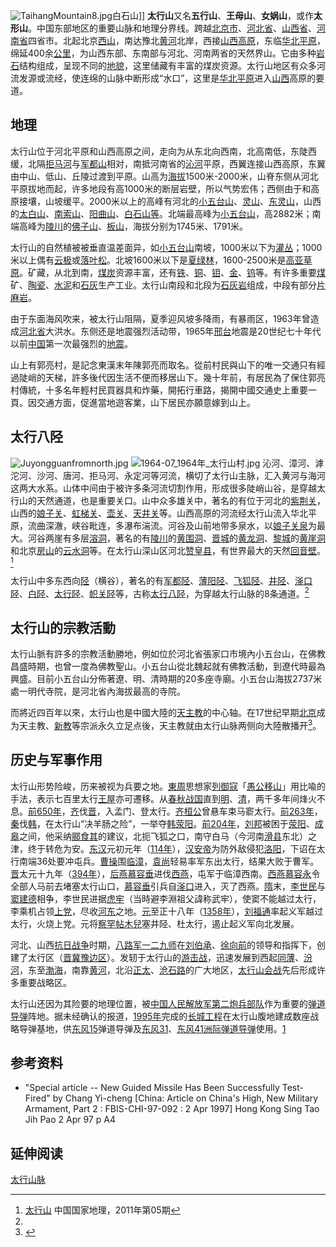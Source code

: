 {{refimprove|time=2017-06-15T05:10:44+00:00}}
{{NoteTA
|G1=Unit
}}
{{Location map+|China Northern Plain relief|float=right|width=250|caption=华北平原|places=
{{Location map~|China Northern Plain relief|label_size=90| label=[[山东丘陵|山东丘陵]]|lat=35.9|long=117.9 |mark= mountain.svg|marksize=10|position=bottom}}
{{Location map~|China Northern Plain relief|label_size=90| label=[[燕山|燕山]]|lat=40.621389|long=117.436389 |mark= mountain.svg|marksize=10|position=top}}
{{Location map~|China Northern Plain relief|label_size=90| label=太行山|lat=39.86722|long=115.01083 |mark= mountain.svg|marksize=10|position=left}}
{{Location map~|China Northern Plain relief|label_size=90| label=[[伏牛山|伏牛山]]|lat=33.662617|long=111.786686 |mark= mountain.svg|marksize=10|position=left}}
{{Location map~|China Northern Plain relief|label_size=90| label=[[神农山|神农山]]|lat=35.206919|long=112.818483|mark= Mountain Icon.svg|marksize=10|position=left}}
{{Location map~|China Northern Plain relief|label_size=90| label=[[雲夢山_(河南)|雲夢山]]|lat=35.614501|long=114.091966|mark= Mountain Icon.svg|marksize=10|position=top}}
{{Location map~|China Northern Plain relief|label_size=90| label=[[雲台山_(河南)|雲台山]]|lat=35.432628|long=113.356331|mark= Mountain Icon.svg|marksize=10|position=bottom}}
{{Location map~|China Northern Plain relief|label_size=90| label=[[林慮山|林慮山]]|lat=33.105556|long=113.702778|mark= Mountain Icon.svg|marksize=10|position=bottom}}
}}
[[File:TaihangMountain8.jpg|thumb]]白石山]]
'''太行山'''又名'''五行山'''、'''王母山'''、'''女娲山'''，或作'''太形山'''。中国东部地区的重要山脉和地理分界线。跨越[[北京市|北京市]]、[[河北省|河北省]]、[[山西省|山西省]]、[[河南省|河南省]]四省市。北起北京[[西山_(北京)|西山]]，南达豫北[[黄河|黄河]]北岸，西接[[山西|山西]][[高原|高原]]，东临[[华北平原|华北平原]]，绵延400余[[公里|公里]]，为山西东部、东南部与河北、河南两省的天然界山。它由多种[[岩石|岩石]]结构组成，呈现不同的[[地貌|地貌]]，这里储藏有丰富的煤炭资源。太行山地区有众多河流发源或流经，使连绵的山脉中断形成“水口”，这里是[[华北平原|华北平原]]进入[[山西|山西]]高原的要道。

== 地理 ==
太行山位于河北平原和山西高原之间，走向为从东北向西南，北高南低，东陡西缓，北隔[[拒马河|拒马河]]与[[军都山|军都山]]相对，南抵河南省的[[沁河|沁河]]平原，西翼连接山西高原，东翼由中山、低山、丘陵过渡到平原。山高为[[海拔|海拔]]1500米-2000米，山脊东侧从河北平原拔地而起，许多地段有高1000米的断层岩壁，所以气势宏伟；西侧由于和高原接壤，山坡缓平。2000米以上的高峰有河北的[[小五台山|小五台山]]、[[灵山|灵山]]、[[东灵山|东灵山]]，山西的[[太白山|太白山]]、[[南索山|南索山]]、[[阳曲山|阳曲山]]、[[白石山等|白石山等]]。北端最高峰为[[小五台山|小五台山]]，高2882米；南端高峰为[[陵川|陵川]]的[[佛子山|佛子山]]、[[板山|板山]]，海拔分别为1745米、1791米。

太行山的自然植被被垂直温差面异，如[[小五台山|小五台山]]南坡，1000米以下为[[灌丛|灌丛]]；1000米以上偶有[[云极|云极]]或[[落叶松|落叶松]]。北坡1600米以下是[[夏绿林|夏绿林]]，1600-2500米是[[高亚草原|高亚草原]]。矿藏，从北到南，[[煤炭|煤炭]]资源丰富，还有[[铁|铁]]、[[铜|铜]]、[[钼|钼]]、[[金|金]]、[[钨|钨]]等。有许多重要[[煤|煤]]矿、[[陶瓷|陶瓷]]、[[水泥|水泥]]和[[石灰|石灰]]生产工业。太行山南段和北段为[[石灰岩|石灰岩]]组成，中段有部分[[片麻岩|片麻岩]]。

由于东面海风吹来，被太行山阻隔，夏季迎风坡多降雨，有暴雨区，1963年曾造成[[河北省|河北省]]大洪水。东侧还是地震强烈活动带，1965年[[邢台|邢台]]地震是20世纪七十年代以前[[中国|中国]]第一次最强烈的[[地震|地震]]。

山上有郭亮村，是記念東漢末年陳郭亮而取名。從前村民與山下的唯一交通只有經過陡峭的天梯，許多後代因生活不便而移居山下。幾十年前，有居民為了保住郭亮村傳統，十多名年輕村民買器具和炸藥，開拓行車路，揭開中國交通史上重要一頁。因交通方面，促進當地遊客業，山下居民亦願意嫁到山上。

==太行八陉==
{{main|太行八陉}}
[[File:Juyongguanfromnorth.jpg|thumb]]
[[File:1964-07_1964年_太行山村.jpg|thumb]]
沁河、漳河、滹沱河、沙河、唐河、拒马河、永定河等河流，横切了太行山主脉，汇入黄河与海河这两大水系。山体中间由于被许多条河流切割作用，形成很多陡峭山谷，是穿越太行山的天然通道，也是重要关口。山中众多雄关中，著名的有位于河北的[[紫荆关|紫荆关]]，山西的[[娘子关|娘子关]]、[[虹梯关|虹梯关]]、[[壶关|壶关]]、[[天井关|天井关]]等。山西高原的河流经太行山流入华北平原，流曲深澈，峡谷毗连，多瀑布湍流。河谷及山前地带多泉水，以[[娘子关泉|娘子关泉]]为最大。河谷两崖有多层[[溶洞|溶洞]]，著名的有[[陵川|陵川]]的[[黄围洞|黄围洞]]、[[晋城|晋城]]的[[黄龙洞|黄龙洞]]、[[黎城|黎城]]的[[黄崖洞|黄崖洞]]和北京[[房山|房山]]的[[云水洞|云水洞]]等。在太行山深山区河北[[赞皇县|赞皇县]]，有世界最大的天然[[回音壁|回音壁]]。<ref name=dili>[http://www.dili360.com/cng/article/p5350c3d914cfa98.htm 太行山] {{Wayback|url=http://www.dili360.com/cng/article/p5350c3d914cfa98.htm |date=20171217014250 }}中国国家地理，2011年第05期</ref>

太行山中多东西向[[陉|陉]]（横谷），著名的有[[军都陉|军都陉]]、[[薄阳陉|薄阳陉]]、[[飞狐陉|飞狐陉]]、[[井陉|井陉]]、[[滏口陉|滏口陉]]、[[白陉|白陉]]、[[太行陉|太行陉]]、[[帜关陉|帜关陉]]等，古称[[太行八陉|太行八陉]]，为穿越太行山脉的8条通道。<ref name=dili/>

== 太行山的宗教活動 ==
太行山脈有許多的宗教活動勝地，例如位於河北省張家口市境內小五台山，在佛教昌盛時期，也曾一度為佛教聖山。小五台山從北魏起就有佛教活動，到遼代時最為興盛。目前小五台山分佈著遼、明、清時期的20多座寺廟。小五台山海拔2737米處一明代寺院，是河北省內海拔最高的寺院。

而將近四百年以來，太行山也是中國大陸的[[天主教|天主教]]的中心轴。在17世纪早期[[北京市|北京]]成为天主教、[[新教|新教]]等宗派永久立足点後，天主教就由太行山脉两侧向大陸散播开<ref>{{Cite web|url=https://cn.nytimes.com/china/20171206/catholicism-losing-ground-in-china-part1/?utm_source=tw-nytimeschinese&utm_medium=social&utm_campaign=cur|title=天主教在中国为何停滞不前 （上）|accessdate=|author=张彦|date=2017-12-06|publisher=紐約時報中文|archive-date=2017-12-06|archive-url=https://web.archive.org/web/20171206200910/https://cn.nytimes.com/china/20171206/catholicism-losing-ground-in-china-part1/?utm_source=tw-nytimeschinese&utm_medium=social&utm_campaign=cur|dead-url=no}}</ref>。

== 历史与军事作用 ==
太行山形势险峻，历来被视为兵要之地。[[東周|東周]]思想家[[列御寇|列御寇]]「[[愚公移山|愚公移山]]」用比喩的手法，表示七百里太行[[王屋山|王屋]]亦可遷移。从[[春秋时期|春秋]][[战国|战国]]直到[[明|明]]、[[清|清]]，两千多年间烽火不息。[[前650年|前650年]]，[[齐国|齐]]伐[[晋|晋]]，入孟门、登太行。[[齐桓公|齐桓公]]曾悬车束马窬太行。[[前263年|前263年]]，[[秦|秦]]伐[[韩国_(战国)|韩]]，在太行山“决羊肠之险”，一举夺[[韩国_(战国)|韩]][[荥阳|荥阳]]。[[前204年|前204年]]，[[刘邦|刘邦]]被困于[[荥阳|荥阳]]、[[成皋|成皋]]之间，他采纳[[郦食其|郦食其]]的建议，北扼飞狐之口，南守白马（今河南[[滑县|滑县]]东北）之津，终于转危为安。[[东汉|东汉]]元初元年（[[114年|114年]]），[[汉安帝|汉安帝]]为防外敌侵犯[[洛阳|洛阳]]，下诏在太行南端36处要冲屯兵。[[曹操|曹操]]围[[临漳|临漳]]，[[袁尚|袁尚]]轻易率军东出太行，结果大败于曹军。[[晋|晋]]太元十九年（[[394年|394年]]），[[后燕|后燕]][[慕容垂|慕容垂]]进伐[[西燕|西燕]]，屯军于临漳西南。[[西燕|西燕]][[慕容永|慕容永]]令全部人马前去堵塞太行山口，[[慕容垂|慕容垂]]引兵自[[滏口|滏口]]进入，灭了西燕。[[隋|隋]]末，[[李世民|李世民]]与[[窦建德|窦建德]]相争，李世民进据[[虎牢|虎牢]]（当時避李淵祖父諱称武牢），使窦不能越过太行，李乘机占领[[上党|上党]]，尽收[[河东|河东]]之地。[[元朝|元]]至正十八年（[[1358年|1358年]]），[[刘福通|刘福通]]率起义军越过太行，火烧上党。元将[[察罕帖木兒|察罕帖木兒]]塞井陉、杜太行，遏止起义军向北发展。

河北、山西[[抗日战争|抗日战争]]时期，[[八路军|八路军]][[一二九师|一二九师]]在[[刘伯承|刘伯承]]、[[徐向前|徐向前]]的领导和指挥下，创建了太行区（[[晋冀豫边区|晋冀豫边区]]）。发轫于太行山的[[游击战|游击战]]，迅速发展到西起[[同薄|同薄]]、[[汾河|汾河]]，东至[[渤海|渤海]]，南靠[[黄河|黄河]]，北沿[[正太铁路|正太]]、[[沧石铁路|沧石路]]的广大地区，[[太行山会战|太行山会战]]先后形成许多重要战略区。

太行山还因为其险要的地理位置，被[[中国人民解放军|中国人民解放军]][[第二炮兵部队|第二炮兵部队]]作为重要的[[弹道导弹|弹道导弹]]阵地。据未经确认的报道，[[1995年|1995年]]完成的[[长城工程|长城工程]]在太行山腹地建成数座战略导弹基地，供[[DF-15|东风15]]弹道导弹及[[東風-31洲際彈道導彈|东风31]]、[[东风-41型洲际弹道导弹|东风41]][[洲际弹道导弹|洲际弹道导弹]]使用。[http://www.fas.org/nuke/guide/china/facility/tai-hang.htm]{{Wayback|url=http://www.fas.org/nuke/guide/china/facility/tai-hang.htm |date=20070828043332 }}

== 参考资料 ==
{{reflist}}
* "Special article -- New Guided Missile Has Been Successfully Test-Fired" by Chang Yi-cheng [China: Article on China's High, New Military Armament, Part 2 : FBIS-CHI-97-092 : 2 Apr 1997] Hong Kong Sing Tao Jih Pao 2 Apr 97 p A4

== 延伸阅读 ==
{{Wikisource further reading}}
{{commons|Taihang Shan Mountains}}
{{中国山脉}}
{{河北行政区划}}
{{Shanxi topics}}
{{Henan topics}}
{{Authority control}}
[[Category:太行山脉|]]